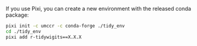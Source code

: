 If you use Pixi, you can create a new environment with the released conda package:

```bash
pixi init -c umccr -c conda-forge ./tidy_env
cd ./tidy_env
pixi add r-tidywigits==X.X.X
```

